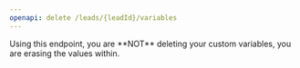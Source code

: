 ```yaml
---
openapi: delete /leads/{leadId}/variables
---
```


<Warning>
    Using this endpoint, you are **NOT** deleting your custom variables, you are erasing the values within.
</Warning>